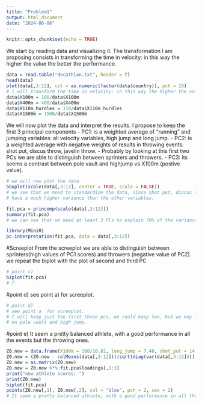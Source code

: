 ```yaml
---
title: "Problem1"
output: html_document
date: "2024-06-06"
---
```


```r
knitr::opts_chunk$set(echo = TRUE)
```


We start by reading data and visualizing it.
The transformation I am proposing consists in transforming the time in velocity: in this way the higher the value the better the performance.
```r
data = read.table("decathlon.txt", header = T)
head(data)
plot(data[,3:12], col = as.numeric(factor(data$country)), pch = 16)
# i will transform the time in velocity: in this way the higher the value the better the performance
data$X100m = 100/data$X100m
data$X400m = 400/data$X400m
data$X110m_hurdles = 110/data$X110m_hurdles
data$X1500m = 1500/data$X1500m
```

We will now plot the data and interpret the results. I propose to keep the first 3 principal components
- PC1: is a weighted average of "running" and jumping variables: all velocity variables, high jump and long jump. 
- PC2: is a weighted average with negative weights of results in throwing events: shot put, discus throw, javelin throw. 
- Probably by looking at this first two PCs we are able to distinguish between sprinters and throwers.
- PC3: its seems a contrast between pole vault and highjump vs X100m (postive value). 


```r
# we will now plot the data
boxplot(scale(data[,3:12], center = TRUE, scale = FALSE))
# we see that we need to standardize the data, since shot put, discus throw and javelin throw 
# have a much higher variance than the other variables. 

fit.pca = princomp(scale(data[,3:12]))
summary(fit.pca)
# we can see that we need at least 3 PCs to explain 70% of the variance.4 if we want to reach the 80% threshold 

library(MiniR)
pc.interpretation(fit.pca, data = data[,3:12])

```
#Screeplot
From the screeplot we are able to distinguish between sprinters(high values of PC1 scores) and throwers (negative value of PC2).
 we repeat the biplot with the plot of second and third PC
```r

# point c)
biplot(fit.pca)
# f

```
#point d)
see point a) for screeplot. 
```r

# point d)
# see point a  for screeplot. 
# I will keep just the first three pcs, we could keep two, but we may lose informaion 
# on pale vault and high jump.

```

#point e)
It seem a pretty balanced athlete, with a good performance in all the events but the throwing ones.

```r


Z0.new = data.frame(X100m = 100/10.81, long_jump = 7.46, shot_put = 14.56, high_jump = 2.02, X400m = 400/47.90, X110m_hurdles = 110/14.44, discus_throw = 43.04, pole_vault = 4.90, javelin_throw = 57.24, X1500m = 1500/281.63)
Z0.new = (Z0.new - colMeans(data[,3:12]))/sqrt(diag(var(data[,3:12])))
Z0.new = as.matrix(Z0.new)
Z0.new = Z0.new %*% fit.pca$loadings[,1:3]
print("new athlete scores: ")
print(Z0.new)
biplot(fit.pca)
points(Z0.new[,1], Z0.new[,2], col = "blue", pch = 2, cex = 2)
# It seem a pretty balanced athlete, with a good performance in all the events but the throwing ones.



```
